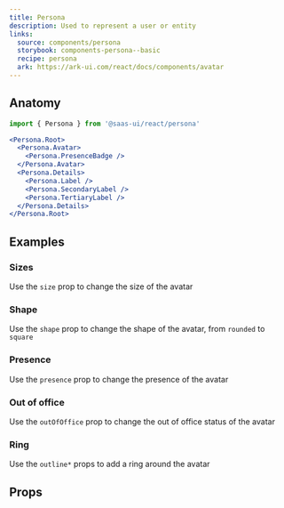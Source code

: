 ```yaml
---
title: Persona
description: Used to represent a user or entity
links:
  source: components/persona
  storybook: components-persona--basic
  recipe: persona
  ark: https://ark-ui.com/react/docs/components/avatar
---
```


<ExampleTabs name="persona-basic" />

## Anatomy

```jsx
import { Persona } from '@saas-ui/react/persona'
```

```jsx
<Persona.Root>
  <Persona.Avatar>
    <Persona.PresenceBadge />
  </Persona.Avatar>
  <Persona.Details>
    <Persona.Label />
    <Persona.SecondaryLabel />
    <Persona.TertiaryLabel />
  </Persona.Details>
</Persona.Root>
```

## Examples

### Sizes

Use the `size` prop to change the size of the avatar

<ExampleTabs name="persona-sizes" />

### Shape

Use the `shape` prop to change the shape of the avatar, from `rounded` to
`square`

<ExampleTabs name="persona-with-shape" />

### Presence

Use the `presence` prop to change the presence of the avatar

<ExampleTabs name="persona-with-presence" />

### Out of office

Use the `outOfOffice` prop to change the out of office status of the avatar

<ExampleTabs name="persona-out-of-office" />

### Ring

Use the `outline*` props to add a ring around the avatar

<ExampleTabs name="persona-with-ring" />

## Props

<PropTable component="Persona" part="Persona" />
